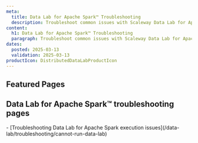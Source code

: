 ```yaml
---
meta:
  title: Data Lab for Apache Spark™ Troubleshooting
  description: Troubleshoot common issues with Scaleway Data Lab for Apache Spark™.
content:
  h1: Data Lab for Apache Spark™ Troubleshooting
  paragraph: Troubleshoot common issues with Scaleway Data Lab for Apache Spark™.
dates:
  posted: 2025-03-13
  validation: 2025-03-13
productIcon: DistributedDataLabProductIcon
---
```


<ProductHeader
  productName="Data Lab for Apache Spark™ troubleshooting"
  productLogo="distributedDataLab"
  description="Find resources for resolving issues with Scaleway Data Lab for Apache Spark™."
/>

## Featured Pages

<Grid>
    <DefaultCard
      title="Data Lab for Apache Spark™ FAQ"
      description="General info on Data Labs."
      url="/serverless-sql-databases/faq/"
      label="See more"
    />
</Grid>

## Data Lab for Apache Spark™ troubleshooting pages

<LinksList>
  - [Troubleshooting Data Lab for Apache Spark execution issues](/data-lab/troubleshooting/cannot-run-data-lab)
</LinksList>
